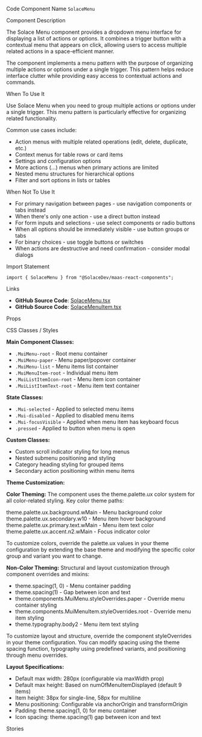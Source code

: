 
<Meta of={SolaceMenuStories} />

<Title>Solace Menu</Title>

<Description of={SolaceMenuStories} />

<Subtitle>Code Component Name</Subtitle>
`SolaceMenu`

<Subtitle>Component Description</Subtitle>

The Solace Menu component provides a dropdown menu interface for displaying a list of actions or options. It combines a trigger button with a contextual menu that appears on click, allowing users to access multiple related actions in a space-efficient manner.

The component implements a menu pattern with the purpose of organizing multiple actions or options under a single trigger. This pattern helps reduce interface clutter while providing easy access to contextual actions and commands.

<Subtitle>When To Use It</Subtitle>

Use Solace Menu when you need to group multiple actions or options under a single trigger. This menu pattern is particularly effective for organizing related functionality.

Common use cases include:

- Action menus with multiple related operations (edit, delete, duplicate, etc.)
- Context menus for table rows or card items
- Settings and configuration options
- More actions (...) menus when primary actions are limited
- Nested menu structures for hierarchical options
- Filter and sort options in lists or tables

<Subtitle>When Not To Use It</Subtitle>

- For primary navigation between pages - use navigation components or tabs instead
- When there's only one action - use a direct button instead
- For form inputs and selections - use select components or radio buttons
- When all options should be immediately visible - use button groups or tabs
- For binary choices - use toggle buttons or switches
- When actions are destructive and need confirmation - consider modal dialogs

<Subtitle>Import Statement</Subtitle>

```tsx
import { SolaceMenu } from "@SolaceDev/maas-react-components";
```

<Subtitle>Links</Subtitle>

- **GitHub Source Code**: [SolaceMenu.tsx](https://github.com/SolaceDev/maas-react-components/blob/main/src/components/SolaceMenu.tsx)
- **GitHub Source Code**: [SolaceMenuItem.tsx](https://github.com/SolaceDev/maas-react-components/blob/main/src/components/SolaceMenuItem.tsx)

<Subtitle>Props</Subtitle>

<ArgTypes of={SolaceMenuStories} />

<Subtitle>CSS Classes / Styles</Subtitle>

**Main Component Classes:**

- `.MuiMenu-root` - Root menu container
- `.MuiMenu-paper` - Menu paper/popover container
- `.MuiMenu-list` - Menu items list container
- `.MuiMenuItem-root` - Individual menu item
- `.MuiListItemIcon-root` - Menu item icon container
- `.MuiListItemText-root` - Menu item text container

**State Classes:**

- `.Mui-selected` - Applied to selected menu items
- `.Mui-disabled` - Applied to disabled menu items
- `.Mui-focusVisible` - Applied when menu item has keyboard focus
- `.pressed` - Applied to button when menu is open

**Custom Classes:**

- Custom scroll indicator styling for long menus
- Nested submenu positioning and styling
- Category heading styling for grouped items
- Secondary action positioning within menu items

**Theme Customization:**

**Color Theming:**
The component uses the theme.palette.ux color system for all color-related styling. Key color theme paths:

<div style={{ display: "flex", alignItems: "center", margin: "8px 0" }}>
	<div
		style={{
			width: "16px",
			height: "16px",
			backgroundColor: "#FFFFFF",
			border: "1px solid rgba(0,0,0,0.2)",
			borderRadius: "3px",
			marginRight: "8px"
		}}
	></div>
	<span>theme.palette.ux.background.wMain - Menu background color</span>
</div>
<div style={{ display: "flex", alignItems: "center", margin: "8px 0" }}>
	<div
		style={{
			width: "16px",
			height: "16px",
			backgroundColor: "#F5F5F5",
			border: "1px solid rgba(0,0,0,0.2)",
			borderRadius: "3px",
			marginRight: "8px"
		}}
	></div>
	<span>theme.palette.ux.secondary.w10 - Menu item hover background</span>
</div>
<div style={{ display: "flex", alignItems: "center", margin: "8px 0" }}>
	<div
		style={{
			width: "16px",
			height: "16px",
			backgroundColor: "#333333",
			border: "1px solid rgba(0,0,0,0.2)",
			borderRadius: "3px",
			marginRight: "8px"
		}}
	></div>
	<span>theme.palette.ux.primary.text.wMain - Menu item text color</span>
</div>
<div style={{ display: "flex", alignItems: "center", margin: "8px 0" }}>
	<div
		style={{
			width: "16px",
			height: "16px",
			backgroundColor: "#0066CC",
			border: "1px solid rgba(0,0,0,0.2)",
			borderRadius: "3px",
			marginRight: "8px"
		}}
	></div>
	<span>theme.palette.ux.accent.n2.wMain - Focus indicator color</span>
</div>

To customize colors, override the palette.ux values in your theme configuration by extending the base theme and modifying the specific color group and variant you want to change.

**Non-Color Theming:**
Structural and layout customization through component overrides and mixins:

- theme.spacing(1, 0) - Menu container padding
- theme.spacing(1) - Gap between icon and text
- theme.components.MuiMenu.styleOverrides.paper - Override menu container styling
- theme.components.MuiMenuItem.styleOverrides.root - Override menu item styling
- theme.typography.body2 - Menu item text styling

To customize layout and structure, override the component styleOverrides in your theme configuration. You can modify spacing using the theme spacing function, typography using predefined variants, and positioning through menu overrides.

**Layout Specifications:**

- Default max width: 280px (configurable via maxWidth prop)
- Default max height: Based on numOfMenuItemDisplayed (default 9 items)
- Item height: 38px for single-line, 58px for multiline
- Menu positioning: Configurable via anchorOrigin and transformOrigin
- Padding: theme.spacing(1, 0) for menu container
- Icon spacing: theme.spacing(1) gap between icon and text

<Subtitle>Stories</Subtitle>

<CustomStories />
